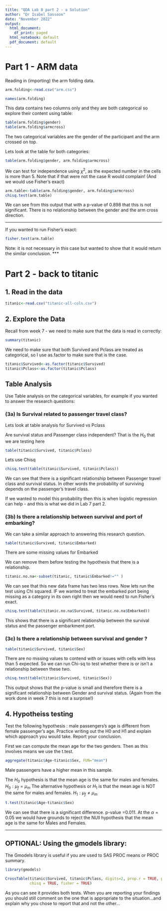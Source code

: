 ```yaml
---
title: "QDA Lab 8 part 2 - a Solution"
author: "Dr Isabel Sassoon"
date: "November 2022"
output:
  html_document:
    df_print: paged
  html_notebook: default
  pdf_document: default
---
```


# Part 1 - ARM data

Reading in (importing) the arm folding data.

```r
arm.folding<-read.csv("arm.csv")
```


```r
names(arm.folding)
```


This data contains two columns only and they are both categorical so explore their content using table:

```r
table(arm.folding$gender)
table(arm.folding$armcross)
```
The two categorical variables are the gender of the participant and the arm crossed on top.

Lets look at the table for both categories:

```r
table(arm.folding$gender, arm.folding$armcross)
```

We can test for independence using $\chi^2$, as the expected number in the cells is more than 5. Note that if that were not the case R would complain! (And we would use Fisher's exact)

```r
arm.table<-table(arm.folding$gender, arm.folding$armcross)
chisq.test(arm.table)
```

We can see from this output that with a p-value of 0.898 that this is not significant. There is no relationship between the gender and the arm cross direction.

*** 
If you wanted to run Fisher's exact:

```r
fisher.test(arm.table)
```

Note: it is not necessary in this case but wanted to show that it would return the similar conclusion.
***

# Part 2 - back to titanic

## 1. Read in the data

```r
titanic<-read.csv("titanic-all-cols.csv")
```


## 2. Explore the Data

Recall from week 7 - we need to make sure that the data is read in correctly:

```r
summary(titanic)
```

We need to make sure that both Survived and Pclass are treated as categorical, so I use as.factor to make sure that is the case.

```r
titanic$Survived<-as.factor(titanic$Survived)
titanic$Pclass<-as.factor(titanic$Pclass)
```

## Table Analysis

Use Table analysis on the categorical variables, for example if you wanted to answer the research questions:

### (3a) Is Survival related to passenger travel class?  
Lets look at table analysis for Survived vs Pclass

Are survival status and Passenger class independent? That is the $H_0$ that we are testing here

```r
table(titanic$Survived, titanic$Pclass)
```

Lets use Chisq

```r
chisq.test(table(titanic$Survived, titanic$Pclass))
```

We can see that there is a significant relationship between Passenger travel class and survival status. In other words the probability of surviving depends on the passenger's travel class.

If we wanted to model this probability then this is when logistic regression can help - and this is what we did in Lab 7 part 2.

### (3b) Is there a relationship between survival and port of embarking?

We can take a similar approach to answering this research question. 

```r
table(titanic$Survived, titanic$Embarked)
```

There are some missing values for Embarked

We can remove them before testing the hypothesis that there is a relationship.

```r
titanic.no.na<-subset(titanic, titanic$Embarked!="" )
```

We can see that this new data frame has two less rows.
Now lets run the test using Chi squared. IF we wanted to treat the embarked port being missing as a category in its own right then we would need to run Fisher's exact.

```r
chisq.test(table(titanic.no.na$Survived, titanic.no.na$Embarked))
```
This shows that there is a significant relationship between the survival status and the passenger embarkment port. 

### (3c) Is there a relationship between survival and gender ?

```r
table(titanic$Survived, titanic$Sex)
```

There are no missing values to contend with or issues with cells with less than 5 expected. So we can run Chi-sq to test whether there is or isn't a relationship between these two.

```r
chisq.test(table(titanic$Survived, titanic$Sex))
```

This output shows that the p-value is small and therefore there is a significant relationship between Gender and survival status. (Again from the work done in week 7 this is not a surprise!)



## 4. Hypotheiss testing

Test the following hypothesis : male passengers’s age is different from female passenger’s age. Practice writing out the H0 and H1 and explain which approach you would take. Report your conclusion.

First we can compute the mean age for the two genders. Then as this involves means we use the t.test.

```r
aggregate(titanic$Age~titanic$Sex, FUN="mean")
```
Male passengers have a higher mean in this sample.

The $H_0$ hypothesis is that the mean age is the same for males and females. $H_0: \mu_f=\mu_m$
The alternative hypothesis or $H_1$ is that the mean age is NOT the same for males and females. $H_1: \mu_f\ne\mu_m$

```r
t.test(titanic$Age~titanic$Sex)
```

We can see that there is a significant difference. p-value =0.011. At the $\alpha=0.05$ we would have grounds to reject the NUll hypothesis that the mean age is the same for Males and Females.

***

## OPTIONAL: Using the gmodels library:

The Gmodels library is useful if you are used to SAS PROC means or PROC summary.

```r
library(gmodels)
```


```r
CrossTable(titanic$Survived, titanic$Pclass, digits=2, prop.r = TRUE, prop.c = TRUE,  prop.chisq = FALSE, 
           chisq = TRUE, fisher = TRUE)
```

As you can see it provides both tests. When you are reporting your findings you should still comment on the one that is appropriate to the situation...and explain why you chose to report that and not the other...


